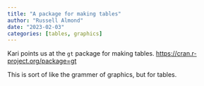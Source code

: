 ```yaml
---
title: "A package for making tables"
author: "Russell Almond"
date: "2023-02-03"
categories: [tables, graphics]
---
```


Kari points us at the `gt` package for making tables. <https://cran.r-project.org/package=gt>

This is sort of like the grammer of graphics, but for tables.
